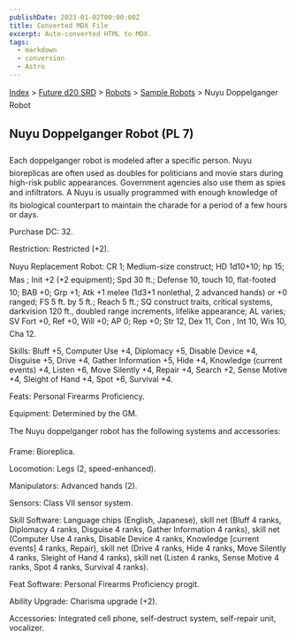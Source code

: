 ```yaml
---
publishDate: 2023-01-02T00:00:00Z
title: Converted MDX File
excerpt: Auto-converted HTML to MDX.
tags:
  - markdown
  - conversion
  - Astro
---
```






[Index](-index) > [Future d20 SRD](future-d20-srd-index) > [Robots](future-d20-srd-robots-index) > [Sample Robots](future-d20-srd-robots-sample-robots-index) > Nuyu Doppelganger Robot




## Nuyu Doppelganger Robot (PL 7)


Each doppelganger robot is modeled after a specific person. Nuyu bioreplicas are often used as doubles for politicians and movie stars during high-risk public appearances. Government agencies also use them as spies and infiltrators. A Nuyu is usually programmed with enough knowledge of its biological counterpart to maintain the charade for a period of a few hours or days.


Purchase DC: 32.


Restriction: Restricted (+2).


Nuyu Replacement Robot: CR 1; Medium-size construct; HD 1d10+10; hp 15; Mas ; Init +2 (+2 equipment); Spd 30 ft.; Defense 10, touch 10, flat-footed 10; BAB +0; Grp +1; Atk +1 melee (1d3+1 nonlethal, 2 advanced hands) or +0 ranged; FS 5 ft. by 5 ft.; Reach 5 ft.; SQ construct traits, critical systems, darkvision 120 ft., doubled range increments, lifelike appearance; AL varies; SV Fort +0, Ref +0, Will +0; AP 0; Rep +0; Str 12, Dex 11, Con , Int 10, Wis 10, Cha 12.


Skills: Bluff +5, Computer Use +4, Diplomacy +5, Disable Device +4, Disguise +5, Drive +4, Gather Information +5, Hide +4, Knowledge (current events) +4, Listen +6, Move Silently +4, Repair +4, Search +2, Sense Motive +4, Sleight of Hand +4, Spot +6, Survival +4.


Feats: Personal Firearms Proficiency.


Equipment: Determined by the GM.


The Nuyu doppelganger robot has the following systems and accessories:


Frame: Bioreplica.


Locomotion: Legs (2, speed-enhanced).


Manipulators: Advanced hands (2).


Sensors: Class VII sensor system.


Skill Software: Language chips (English, Japanese), skill net (Bluff 4 ranks, Diplomacy 4 ranks, Disguise 4 ranks, Gather Information 4 ranks), skill net (Computer Use 4 ranks, Disable Device 4 ranks, Knowledge [current events] 4 ranks, Repair), skill net (Drive 4 ranks, Hide 4 ranks, Move Silently 4 ranks, Sleight of Hand 4 ranks), skill net (Listen 4 ranks, Sense Motive 4 ranks, Spot 4 ranks, Survival 4 ranks).


Feat Software: Personal Firearms Proficiency progit.


Ability Upgrade: Charisma upgrade (+2).


Accessories: Integrated cell phone, self-destruct system, self-repair unit, vocalizer.



